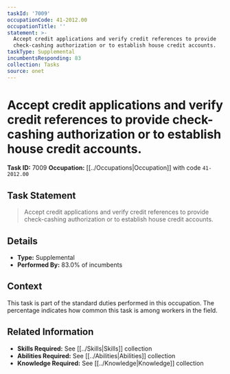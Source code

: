 ```yaml
---
taskId: '7009'
occupationCode: 41-2012.00
occupationTitle: ''
statement: >-
  Accept credit applications and verify credit references to provide
  check-cashing authorization or to establish house credit accounts.
taskType: Supplemental
incumbentsResponding: 83
collection: Tasks
source: onet
---
```

# Accept credit applications and verify credit references to provide check-cashing authorization or to establish house credit accounts.

**Task ID:** 7009
**Occupation:** [[../Occupations|Occupation]] with code `41-2012.00`

## Task Statement

> Accept credit applications and verify credit references to provide check-cashing authorization or to establish house credit accounts.

## Details

- **Type:** Supplemental
- **Performed By:** 83.0% of incumbents

## Context

This task is part of the standard duties performed in this occupation. The percentage indicates how common this task is among workers in the field.

## Related Information

- **Skills Required:** See [[../Skills|Skills]] collection
- **Abilities Required:** See [[../Abilities|Abilities]] collection
- **Knowledge Required:** See [[../Knowledge|Knowledge]] collection
